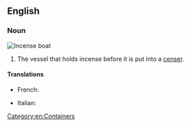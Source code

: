 ==English==

===Noun===
[[File:Museu Quinta das Cruzes, Funchal (8) - Oct 2010.jpg|thumb|Incense boat]]
{{en-noun|head=[[incense]] [[boat]]}}

# The vessel that holds incense before it is put into a [[censer]].

====Translations====
{{trans-top|vessel for incense}}
* French: {{t+|fr|navette}}
{{trans-mid}}
* Italian: {{t+|it|navicella|f}}
{{trans-bottom}}

[[Category:en:Containers]]